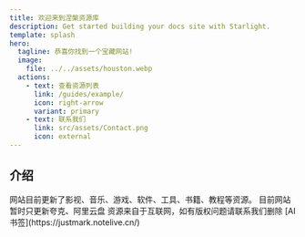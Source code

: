 ```yaml
---
title: 欢迎来到涅槃资源库
description: Get started building your docs site with Starlight.
template: splash
hero:
  tagline: 恭喜你找到一个宝藏网站!
  image:
    file: ../../assets/houston.webp
  actions:
    - text: 查看资源列表
      link: /guides/example/
      icon: right-arrow
      variant: primary
    - text: 联系我们
      link: src/assets/Contact.png
      icon: external
---
```



## 介绍

<CardGrid stagger>
	<Card title="更新内容" icon="pencil">
		网站目前更新了影视、音乐、游戏、软件、工具、书籍、教程等资源。
	</Card>
	<Card title="文件说明" icon="add-document">
		目前网站暂时只更新夸克、阿里云盘
	</Card>
	<Card title="资源说明" icon="setting">
		资源来自于互联网，如有版权问题请联系我们删除
	</Card>
	<Card title="友情链接" icon="open-book">
		[AI 书签](https://justmark.notelive.cn/)
	</Card>
</CardGrid>
